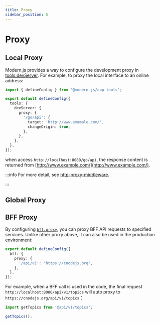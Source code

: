 ```yaml
---
title: Proxy
sidebar_position: 5
---
```

# Proxy

## Local Proxy

Modern.js provides a way to configure the development proxy in [tools.devServer](/configure/app/tools/dev-server). For example, to proxy the local interface to an online address:

```ts title="modern.config.ts"
import { defineConfig } from '@modern-js/app-tools';

export default defineConfig({
  tools: {
    devServer: {
      proxy: {
        '/go/api': {
          target: 'http://www.example.com/',
          changeOrigin: true,
        },
      },
    },
  },
});
```

when access `http://localhost:8080/go/api`, the response content is returned from [http://www.example.com/](http://www.example.com/).

:::info
For more detail, see [http-proxy-middleware](https://github.com/chimurai/http-proxy-middleware).

:::

## Global Proxy


<GlobalProxy />

## BFF Proxy

By configuring [`bff.proxy`](/configure/app/bff/proxy), you can proxy BFF API requests to specified services. Unlike other proxy above, it can also be used in the production environment:

```ts title="modern.config.ts"
export default defineConfig({
  bff: {
    proxy: {
      '/api/v1': 'https://cnodejs.org',
    },
  },
});
```

For example, when a BFF call is used in the code, the final request `http://localhost:8080/api/v1/topics` will auto proxy to `https://cnodejs.org/api/v1/topics`：

```js
import getTopics from '@api/v1/topics';

getTopics();
```

